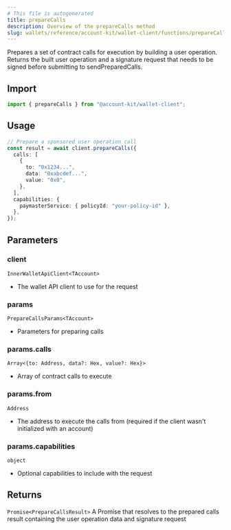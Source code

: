 ```yaml
---
# This file is autogenerated
title: prepareCalls
description: Overview of the prepareCalls method
slug: wallets/reference/account-kit/wallet-client/functions/prepareCalls
---
```


Prepares a set of contract calls for execution by building a user operation.
Returns the built user operation and a signature request that needs to be signed
before submitting to sendPreparedCalls.

## Import

```ts
import { prepareCalls } from "@account-kit/wallet-client";
```

## Usage

```ts
// Prepare a sponsored user operation call
const result = await client.prepareCalls({
  calls: [
    {
      to: "0x1234...",
      data: "0xabcdef...",
      value: "0x0",
    },
  ],
  capabilities: {
    paymasterService: { policyId: "your-policy-id" },
  },
});
```

## Parameters

### client

`InnerWalletApiClient<TAccount>`

- The wallet API client to use for the request

### params

`PrepareCallsParams<TAccount>`

- Parameters for preparing calls

### params.calls

`Array<{to: Address, data?: Hex, value?: Hex}>`

- Array of contract calls to execute

### params.from

`Address`

- The address to execute the calls from (required if the client wasn't initialized with an account)

### params.capabilities

`object`

- Optional capabilities to include with the request

## Returns

`Promise<PrepareCallsResult>`
A Promise that resolves to the prepared calls result containing
the user operation data and signature request

